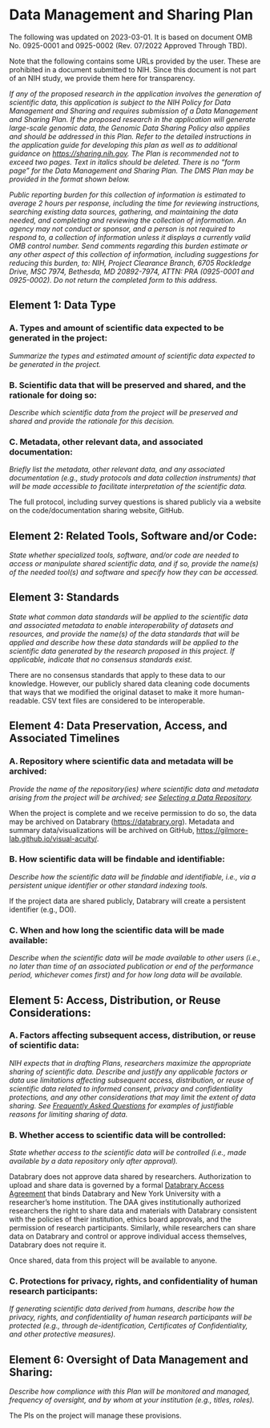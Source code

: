 # Data Management and Sharing Plan {#data-mgmt-plan -}

::: {.rmdnote}

The following was updated on 2023-03-01. It is based on document OMB No. 0925-0001 and 0925-0002 (Rev. 07/2022 Approved Through TBD).

Note that the following contains some URLs provided by the user. These are prohibited in a document submitted to NIH. Since this document is not part of an NIH study, we provide them here for transparency.

:::

*If any of the proposed research in the application involves the generation of scientific data, this application is subject to the NIH Policy for Data Management and Sharing and requires submission of a Data Management and Sharing Plan.  If the proposed research in the application will generate large-scale genomic data, the Genomic Data Sharing Policy also applies and should be addressed in this Plan.  Refer to the detailed instructions in the application guide for developing this plan as well as to additional guidance on <https://sharing.nih.gov>.  The Plan is recommended not to exceed two pages.  Text in italics should be deleted. There is no “form page” for the Data Management and Sharing Plan. The DMS Plan may be provided in the format shown below.*

*Public reporting burden for this collection of information is estimated to average 2 hours per response, including the time for reviewing instructions, searching existing data sources, gathering, and maintaining the data needed, and completing and reviewing the collection of information. An agency may not conduct or sponsor, and a person is not required to respond to, a collection of information unless it displays a currently valid OMB control number. Send comments regarding this burden estimate or any other aspect of this collection of information, including suggestions for reducing this burden, to: NIH, Project Clearance Branch, 6705 Rockledge Drive, MSC 7974, Bethesda, MD 20892-7974, ATTN: PRA (0925-0001 and 0925-0002). Do not return the completed form to this address.*

## Element 1: Data Type {-}

### A. Types and amount of scientific data expected to be generated in the project: {-}

*Summarize the types and estimated amount of scientific data expected to be generated in the project.*


### B. Scientific data that will be preserved and shared, and the rationale for doing so: {-}

*Describe which scientific data from the project will be preserved and shared and provide the rationale for this decision.*

### C. Metadata, other relevant data, and associated documentation: {-}

*Briefly list the metadata, other relevant data, and any associated documentation (e.g., study protocols and data collection instruments) that will be made accessible to facilitate interpretation of the scientific data.*

The full protocol, including survey questions is shared publicly via a website on the code/documentation sharing website, GitHub.

## Element 2: Related Tools, Software and/or Code: {-}

*State whether specialized tools, software, and/or code are needed to access or manipulate shared scientific data, and if so, provide the name(s) of the needed tool(s) and software and specify how they can be accessed.*


## Element 3: Standards {-}

*State what common data standards will be applied to the scientific data and associated metadata to enable interoperability of datasets and resources, and provide the name(s) of the data standards that will be applied and describe how these data standards will be applied to the scientific data generated by the research proposed in this project.  If applicable, indicate that no consensus standards exist.*

There are no consensus standards that apply to these data to our knowledge. However, our publicly shared data cleaning code documents that ways that we modified the original dataset to make it more human-readable. CSV text files are considered to be interoperable.

## Element 4: Data Preservation, Access, and Associated Timelines {-}

### A. Repository where scientific data and metadata will be archived:  {-}

*Provide the name of the repository(ies) where scientific data and metadata arising from the project will be archived; see [Selecting a Data Repository](https://sharing.nih.gov/data-management-and-sharing-policy/sharing-scientific-data/selecting-a-data-repository).*

When the project is complete and we receive permission to do so, the data may be archived on Databrary (<https://databrary.org>). Metadata and summary data/visualizations will be archived on GitHub, <https://gilmore-lab.github.io/visual-acuity/>.

### B. How scientific data will be findable and identifiable:  {-}

*Describe how the scientific data will be findable and identifiable, i.e., via a persistent unique identifier or other standard indexing tools.*

If the project data are shared publicly, Databrary will create a persistent identifier (e.g., DOI).

### C. When and how long the scientific data will be made available: {-}

*Describe when the scientific data will be made available to other users (i.e., no later than time of an associated publication or end of the performance period, whichever comes first) and for how long data will be available.*


## Element 5: Access, Distribution, or Reuse Considerations: {-}

### A. Factors affecting subsequent access, distribution, or reuse of scientific data: {-}

*NIH expects that in drafting Plans, researchers maximize the appropriate sharing of scientific data. Describe and justify any applicable factors or data use limitations affecting subsequent access, distribution, or reuse of scientific data related to informed consent, privacy and confidentiality protections, and any other considerations that may limit the extent of data sharing. See [Frequently Asked Questions](https://sharing.nih.gov/faqs#/data-management-and-sharing-policy.htm) for examples of justifiable reasons for limiting sharing of data.*

### B. Whether access to scientific data will be controlled: {-}

*State whether access to the scientific data will be controlled (i.e., made available by a data repository only after approval).*

Databrary does not approve data shared by researchers. Authorization to upload and share data is governed by a formal [Databrary Access Agreement](https://databrary.org/about/agreement.html) that binds Databrary and New York University with a researcher's home institution. The DAA gives institutionally authorized researchers the right to share data and materials with Databrary consistent with the policies of their institution, ethics board approvals, and the permission of research participants. Similarly, while researchers can share data on Databrary and control or approve individual access themselves, Databrary does not require it. 

Once shared, data from this project will be available to anyone.

### C. Protections for privacy, rights, and confidentiality of human research participants: {-}

*If generating scientific data derived from humans, describe how the privacy, rights, and confidentiality of human research participants will be protected (e.g., through de-identification, Certificates of Confidentiality, and other protective measures).*

## Element 6: Oversight of Data Management and Sharing: {-}

*Describe how compliance with this Plan will be monitored and managed, frequency of oversight, and by whom at your institution (e.g., titles, roles).*

The PIs on the project will manage these provisions. 
